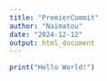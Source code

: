 ```yaml
---
title: "PremierCommit"
author: "Naimatou"
date: "2024-12-12"
output: html_document
---
```


```r
print("Hello World!")
```

